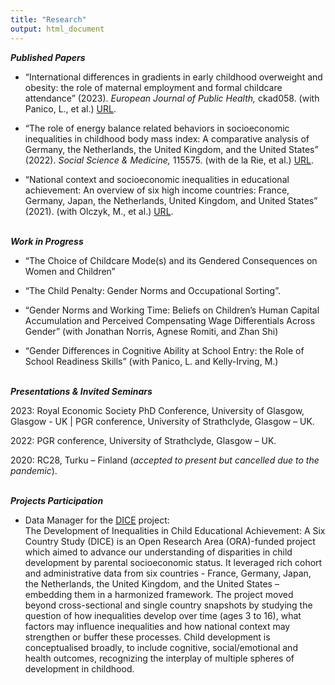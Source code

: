```yaml
---
title: "Research"
output: html_document
---
```


<i> <b> Published Papers </i> </b>
 <br>
 
- "International differences in gradients in early childhood overweight and obesity: the role of maternal employment and formal childcare attendance" (2023). <i> European Journal of Public Health, </i> ckad058. (with Panico, L., et al.) [URL](https://academic.oup.com/eurpub/advance-article/doi/10.1093/eurpub/ckad058/7126956).
 
- "The role of energy balance related behaviors in socioeconomic inequalities in childhood body mass index: A comparative analysis of Germany, the Netherlands, the United Kingdom, and the United States" (2022). <i> Social Science & Medicine, </i> 115575. (with de la Rie, et al.) [URL](https://www.sciencedirect.com/science/article/pii/S0277953622008814?via%3Dihub).
 
- "National context and socioeconomic inequalities in educational achievement: An overview of six high income
countries: France, Germany, Japan, the Netherlands, United Kingdom, and United States" (2021). (with Olczyk, M., et al.)  [URL](https://www.ined.fr/fichier/s_rubrique/31940/267.socioeconomic.inequality.cross.country.comparisons.fr.pdf).

 <br>
 <i> <b> Work in Progress </i> </b>
 <br>
 
- "The Choice of Childcare Mode(s) and its Gendered Consequences on Women and Children"

 
- "The Child Penalty: Gender Norms and Occupational Sorting".
 
 
- "Gender Norms and Working Time: Beliefs on Children’s Human Capital Accumulation and Perceived Compensating Wage Differentials Across Gender" (with Jonathan Norris, Agnese Romiti, and Zhan Shi)
 
- "Gender Differences in Cognitive Ability at School Entry: the Role of School Readiness Skills" (with
Panico, L. and Kelly-Irving, M.)

 <br>
<i> <b> Presentations & Invited Seminars </i> </b>
 <br>

2023: Royal Economic Society PhD Conference, University of Glasgow, Glasgow - UK | PGR conference, University of Strathclyde, Glasgow – UK.

2022: PGR conference, University of Strathclyde, Glasgow – UK.

2020: RC28, Turku – Finland (*accepted to present but cancelled due to the pandemic*).


 <br>
<i> <b> Projects Participation </i> </b>
 <br>
 
- Data Manager for the [DICE](www.dice.site.ined.fr) project: <br>
The Development of Inequalities in Child Educational Achievement: A Six Country Study (DICE) is an Open Research Area (ORA)-funded project which aimed to advance our understanding of disparities in child development by parental socioeconomic status. It leveraged rich cohort and administrative data from six countries - France, Germany, Japan, the Netherlands, the United Kingdom, and the United States – embedding them in a harmonized framework. The project moved beyond cross-sectional and single country snapshots by studying the question of how inequalities develop over time (ages 3 to 16), what factors may influence inequalities and how national context may strengthen or buffer these processes. Child development is conceptualised broadly, to include cognitive, social/emotional and health outcomes, recognizing the interplay of multiple spheres of development in childhood.
<br>



